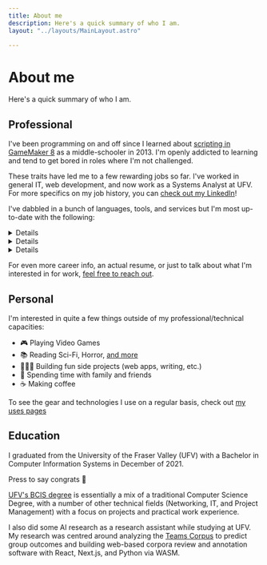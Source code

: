 ```yaml
---
title: About me
description: Here's a quick summary of who I am.
layout: "../layouts/MainLayout.astro"

---
```


# About me

Here's a quick summary of who I am.

<AboutNavigation />

## Professional

I've been programming on and off since I learned about [scripting in GameMaker 8](https://manual.yoyogames.com/The_Asset_Editors/Scripts.htm) as a middle-schooler in 2013. I'm openly addicted to learning and tend to get bored in roles where I'm not challenged.

These traits have led me to a few rewarding jobs so far. I've worked in general IT, web development, and now work as a Systems Analyst at UFV. For more specifics on my job history, you can [check out my LinkedIn](https://www.linkedin.com/in/mykalmachon/)!

I've dabbled in a bunch of languages, tools, and services but I'm most up-to-date with the following:

<Details summary="🖋️ Languages and runtimes">
* **HTML / CSS / JS**: good old web primitives.
* **Typescript**: can't get much better than JS with types.
* **Node.js**: for web servers, job runners, desktop apps, scripts, etc.
* **Python**: I love the simplicity and beauty of Python code. It's just so fun to write.
* **Go**: I'm still a gopher-in-training but have loved what I've seen of so far; Especially the performance.
</Details>

<Details summary="🔨 Tools and libraries">
* **React & Next.js**: my favourite way to build fullstack applications.
* **Flask**: the most flexible way to write web stuff with Python.
* **Docker**: makes deps management, development, and deploys trivial.
* **Prisma**: my go-to ORM for node.js-based projects.
* **SQLAlchemy**: my go-to ORM for python-based projects.
</Details>

<Details summary="☁️ Hosting and DevOps">
* **Railway**: for hosting full-fat applications, and databases in the cloud.
* **GitHub**: the defacto hosted version control and CI/CD pipeline.
* **Netlify**: for hosting static websites and web apps in the cloud.
* **Azure**: I have my AZ-900 and am working on my AZ-204 cert currently.
</Details>

For even more career info, an actual resume, or just to talk about what I'm interested in for work, [feel free to reach out](https://mykal.codes/contact).

## Personal

I'm interested in quite a few things outside of my professional/technical capacities:

* 🎮 Playing Video Games
* 📚 Reading Sci-Fi, Horror, [and more](https://www.goodreads.com/user/show/141327631-mykal-machon)
* 👩🏻‍💻 Building fun side projects (web apps, writing, etc.)
* 🍻 Spending time with family and friends
* ☕ Making coffee

To see the gear and technologies I use on a regular basis, check out [my uses pages](/uses/)

## Education

I graduated from the University of the Fraser Valley (UFV) with a Bachelor in Computer Information Systems in December of 2021.

<CongratsButton client:idle>Press to say congrats 🎉</CongratsButton>

[UFV's BCIS degree](https://www.ufv.ca/computing/) is essentially a mix of a traditional Computer Science Degree,
with a number of other technical fields (Networking, IT, and Project Management) with a focus on projects and
practical work experience.

I also did some AI research as a research assistant while studying at UFV. My research was centred around analyzing the [Teams Corpus](https://sites.google.com/site/teamentrainmentstudy/corpus?authuser=0) to predict group outcomes and building web-based corpora review and annotation software with React, Next.js, and Python via WASM.
